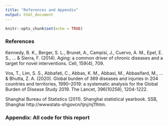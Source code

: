 ```yaml
---
title: "References and Appendix"
output: html_document
---
```


```r
knitr::opts_chunk$set(echo = TRUE)
```

### References

Kennedy, B. K., Berger, S. L., Brunet, A., Campisi, J., Cuervo, A. M., Epel, E. S., ... & Sierra, F. (2014). Aging: a common driver of chronic diseases and a target for novel interventions. Cell, 159(4), 709.

Vos, T., Lim, S. S., Abbafati, C., Abbas, K. M., Abbasi, M., Abbasifard, M., ... & Bhutta, Z. A. (2020). Global burden of 369 diseases and injuries in 204 countries and territories, 1990–2019: a systematic analysis for the Global Burden of Disease Study 2019. The Lancet, 396(10258), 1204-1222.

Shanghai Bureau of Statistics (2011). Shanghai statistical yearbook. SSB, Shanghai http://wwwstats-shgovcn/tjnj/nj11htm.

### Appendix: All code for this report

```r
```

